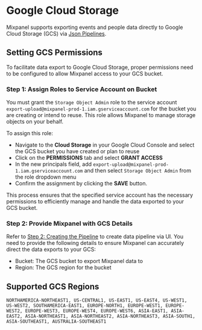 # Google Cloud Storage

Mixpanel supports exporting events and people data directly to Google Cloud Storage (GCS) via [Json Pipelines](/docs/data-pipelines).

## Setting GCS Permissions

To facilitate data export to Google Cloud Storage, proper permissions need to be configured to allow Mixpanel access to your GCS bucket.

### Step 1: Assign Roles to Service Account on Bucket

You must grant the `Storage Object Admin` role to the service account `export-upload@mixpanel-prod-1.iam.gserviceaccount.com` for the bucket you are creating or intend to reuse. This role allows Mixpanel to manage storage objects on your behalf.

To assign this role:

- Navigate to the **Cloud Storage** in your Google Cloud Console and select the GCS bucket you have created or plan to reuse
- Click on the **PERMISSIONS** tab and select **GRANT ACCESS**
- In the new principals field, add `export-upload@mixpanel-prod-1.iam.gserviceaccount.com` and then select `Storage Object Admin` from the role dropdown menu
- Confirm the assignment by clicking the **SAVE** button.

This process ensures that the specified service account has the necessary permissions to efficiently manage and handle the data exported to your GCS bucket.

### Step 2: Provide Mixpanel with GCS Details

Refer to [Step 2: Creating the Pipeline](/docs/data-pipelines/#step-2-creating-the-pipeline) to create data pipeline via UI. You need to provide the following details to ensure Mixpanel can accurately direct the data exports to your GCS:

- Bucket: The GCS bucket to export Mixpanel data to
- Region: The GCS region for the bucket

## Supported GCS Regions

`NORTHAMERICA-NORTHEAST1, US-CENTRAL1, US-EAST1, US-EAST4, US-WEST1, US-WEST2, SOUTHAMERICA-EAST1, EUROPE-NORTH1, EUROPE-WEST1, EUROPE-WEST2, EUROPE-WEST3, EUROPE-WEST4, EUROPE-WEST6, ASIA-EAST1, ASIA-EAST2, ASIA-NORTHEAST1, ASIA-NORTHEAST2, ASIA-NORTHEAST3, ASIA-SOUTH1, ASIA-SOUTHEAST1, AUSTRALIA-SOUTHEAST1`